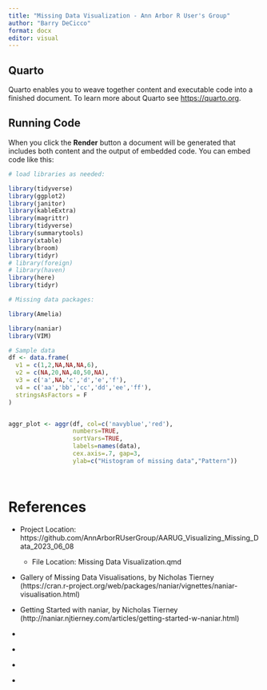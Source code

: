 ```yaml
---
title: "Missing Data Visualization - Ann Arbor R User's Group"
author: "Barry DeCicco"
format: docx
editor: visual
---
```


## Quarto

Quarto enables you to weave together content and executable code into a finished document. To learn more about Quarto see <https://quarto.org>.

## Running Code

When you click the **Render** button a document will be generated that includes both content and the output of embedded code. You can embed code like this:

```r

# load libraries as needed:

library(tidyverse)
library(ggplot2)
library(janitor)
library(kableExtra)
library(magrittr)
library(tidyverse)
library(summarytools)
library(xtable)
library(broom)
library(tidyr)
# library(foreign)
# library(haven)
library(here)
library(tidyr)

# Missing data packages:

library(Amelia)

library(naniar)
library(VIM)
```



```r

# Sample data
df <- data.frame(
  v1 = c(1,2,NA,NA,NA,6),
  v2 = c(NA,20,NA,40,50,NA),
  v3 = c('a',NA,'c','d','e','f'),
  v4 = c('aa','bb','cc','dd','ee','ff'),
  stringsAsFactors = F
)



```


```r

aggr_plot <- aggr(df, col=c('navyblue','red'), 
                  numbers=TRUE, 
                  sortVars=TRUE, 
                  labels=names(data), 
                  cex.axis=.7, gap=3, 
                  ylab=c("Histogram of missing data","Pattern"))




```



# References 
 
  *   Project Location:  https://github.com/AnnArborRUserGroup/AARUG_Visualizing_Missing_Data_2023_06_08<p>
    *   File Location:   Missing Data Visualization.qmd<p>
  *   Gallery of Missing Data Visualisations, by Nicholas Tierney (https://cran.r-project.org/web/packages/naniar/vignettes/naniar-visualisation.html) <p>
  *   Getting Started with naniar, by Nicholas Tierney (http://naniar.njtierney.com/articles/getting-started-w-naniar.html)<p>
  *    <p>
  *    <p>
  *    <p>
  *    <p>  


